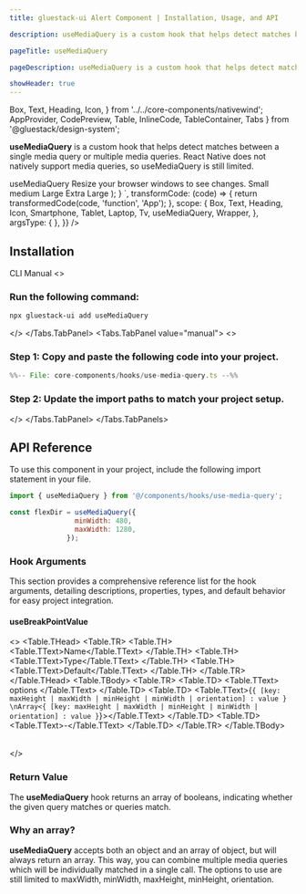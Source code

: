 ```yaml
---
title: gluestack-ui Alert Component | Installation, Usage, and API

description: useMediaQuery is a custom hook that helps detect matches between a single media query or multiple media queries. 

pageTitle: useMediaQuery

pageDescription: useMediaQuery is a custom hook that helps detect matches between a single media query or multiple media queries. 

showHeader: true
---
```



<Meta title="with-nativewind/Hooks/useMediaQuery" />

  Box,
  Text,
  Heading,
  Icon,
} from '../../core-components/nativewind';
  AppProvider,
  CodePreview,
  Table,
  InlineCode,
  TableContainer,
  Tabs
} from '@gluestack/design-system';

**useMediaQuery** is a custom hook that helps detect matches between a single media query or multiple media queries. React Native does not natively support media queries, so useMediaQuery is still limited. 

<Wrapper>
  <CodePreview
    _rendererWrapper={{ px: '$2.5' , height:300}}
    showComponentRenderer={true}
    showArgsController={false}
    metaData={{
      code: `
      function App(){
      const [isMobile, isTablet, isSmallScreen, isLargeScreen] = useMediaQuery([
    {
      maxWidth: 480,
    },
    {
      minWidth: 481,
      maxWidth: 768,
    },
    {
      minWidth: 769,
      maxWidth: 1440,
    },
    {
      minWidth: 1441,
    },
  ]);
        return (
    <Box className="justify-center items-center gap-4">
      <Heading>useMediaQuery</Heading>
      <Text>Resize your browser windows to see changes.</Text>
      <Box className="flex-row flex-wrap gap-8 justify-center">
        <Box
          className={
            'border justify-center items-center w-[120px] h-[80px] rounded gap-2 ' +
            (isMobile ? 'border-primary-500 bg-background-50' : '')
          }
        >
          <Icon as={Smartphone} size={'xs'} />
          <Text size="sm">Small</Text>
        </Box>
        <Box
          className={
            'border justify-center items-center w-[120px] h-[80px] rounded gap-2 ' +
            (isTablet ? 'border-primary-500 bg-background-50' : '')
          }
        >
          <Icon as={Tablet} size="sm" />
          <Text size="sm">medium</Text>
        </Box>
        <Box
          className={
            'border justify-center items-center w-[120px] h-[80px] rounded gap-2 ' +
            (isSmallScreen ? 'border-primary-500 bg-background-50' : '')
          }
        >
          <Icon as={Laptop} size="sm" />
          <Text size="sm">Large</Text>
        </Box>
        <Box
          className={
            'border justify-center items-center w-[120px] h-[80px] rounded gap-2 ' +
            (isLargeScreen ? 'border-primary-500 bg-background-50' : '')
          }
        >
          <Icon as={Tv} size="sm" />
          <Text size="sm">Extra Large</Text>
        </Box>
      </Box>
    </Box>
  );
      }
      `,
      transformCode: (code) => {
        return transformedCode(code, 'function', 'App');
      },
      scope: {
        Box,
        Text,
        Heading,
        Icon,
        Smartphone,
        Tablet,
        Laptop,
        Tv,
        useMediaQuery,
        Wrapper,
      },
      argsType: {
      },
    }}
  />
</Wrapper>

<br />

## Installation

<Tabs value="cli" type="section">
<Tabs.TabList>
      <Tabs.Tab value="cli">
        <Tabs.TabTitle>CLI</Tabs.TabTitle>
      </Tabs.Tab>
     <Tabs.Tab value="manual">
        <Tabs.TabTitle>Manual</Tabs.TabTitle>
     </Tabs.Tab>
  </Tabs.TabList>
  <Tabs.TabPanels>
    <Tabs.TabPanel value="cli">
<>

### Run the following command:
  ```bash
  npx gluestack-ui add useMediaQuery
  ```
</>
    </Tabs.TabPanel>
    <Tabs.TabPanel value="manual"> 
<>


### Step 1: Copy and paste the following code into your project.

<CollapsibleCode>

```jsx 
%%-- File: core-components/hooks/use-media-query.ts --%% 
```

</CollapsibleCode>

### Step 2: Update the import paths to match your project setup.
</>
    </Tabs.TabPanel>
  </Tabs.TabPanels>
</Tabs>

## API Reference

To use this component in your project, include the following import statement in your file.

```jsx
import { useMediaQuery } from '@/components/hooks/use-media-query';
```

```jsx
const flexDir = useMediaQuery({
                minWidth: 480,
                maxWidth: 1280,
              });
```

### Hook Arguments

This section provides a comprehensive reference list for the hook arguments, detailing descriptions, properties, types, and default behavior for easy project integration.

#### useBreakPointValue

<>
  <TableContainer>
    <Table>
      <Table.THead>
        <Table.TR>
          <Table.TH>
            <Table.TText>Name</Table.TText>
          </Table.TH>
          <Table.TH>
            <Table.TText>Type</Table.TText>
          </Table.TH>
          <Table.TH>
            <Table.TText>Default</Table.TText>
          </Table.TH>
        </Table.TR>
      </Table.THead>
      <Table.TBody>
        <Table.TR>
          <Table.TD>
            <Table.TText>
              <InlineCode>options</InlineCode>
            </Table.TText>
          </Table.TD>
          <Table.TD>
            <Table.TText>{`{ [key: maxHeight | maxWidth | minHeight | minWidth | orientation] : value } \nArray<{ [key: maxHeight | maxWidth | minHeight | minWidth | orientation] : value }`}></Table.TText>
          </Table.TD>
          <Table.TD>
            <Table.TText>-</Table.TText>
          </Table.TD>
        </Table.TR>
      </Table.TBody>
    </Table>
  </TableContainer>
</>


### Return Value

The **useMediaQuery** hook returns an array of booleans, indicating whether the given query matches or queries match.

### Why an array? 

**useMediaQuery** accepts both an object and an array of object, but will always return an array. This way, you can combine multiple media queries which will be individually matched in a single call. The options to use are still limited to maxWidth, minWidth, maxHeight, minHeight, orientation.